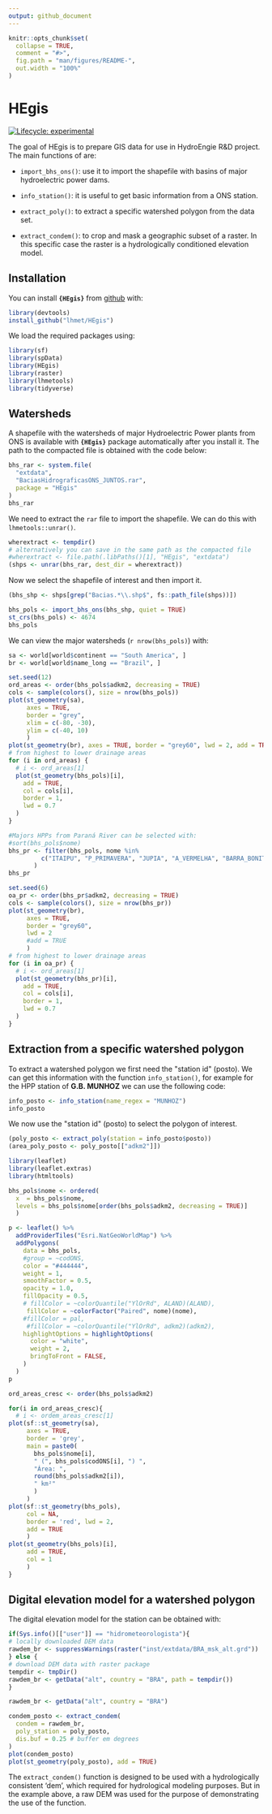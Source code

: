 ```yaml
---
output: github_document
---
```


<!-- README.md is generated from README.Rmd. Please edit that file -->

```r
knitr::opts_chunk$set(
  collapse = TRUE,
  comment = "#>",
  fig.path = "man/figures/README-",
  out.width = "100%"
)
```

# HEgis

<!-- badges: start -->
[![Lifecycle: experimental](https://img.shields.io/badge/lifecycle-experimental-orange.svg)](https://www.tidyverse.org/lifecycle/#experimental)
<!-- [![Codecov test coverage](https://codecov.io/gh/lhmet-ped/HEgis/branch/master/graph/badge.svg)](https://codecov.io/gh/lhmet-ped/HEgis?branch=master) -->
<!-- badges: end -->

The goal of HEgis is to prepare GIS data for use in HydroEngie R&D project. The
main functions of are:

- `import_bhs_ons()`: use it to import the shapefile with basins of major 
hydroelectric power dams.

- `info_station()`: it is useful to get basic information from a ONS station.

- `extract_poly()`: to extract a specific watershed polygon from the data set.

- `extract_condem()`: to crop and mask a geographic subset of a raster. In this specific case the raster is a hydrologically conditioned elevation model.


## Installation

You can install **`{HEgis}`** from [github](https://github.com/lhmet/HEgis) with:

``` r
library(devtools)
install_github("lhmet/HEgis")
```

<!-- BEFORE RUN (RE)INSTALL THE PACKAGE -->

We load the required packages using:

```r
library(sf)
library(spData)
library(HEgis)
library(raster)
library(lhmetools)
library(tidyverse)
```


## Watersheds

A shapefile with the watersheds of major Hydroelectric Power plants from ONS is 
available with **`{HEgis}`** package automatically after you install it. The path 
to the compacted file is obtained with the code below:

```r
bhs_rar <- system.file(
  "extdata",
  "BaciasHidrograficasONS_JUNTOS.rar",
  package = "HEgis"
)
bhs_rar
```

We need to extract the `rar` file to import the shapefile. We can do this with `lhmetools::unrar()`.

```r
wherextract <- tempdir() 
# alternatively you can save in the same path as the compacted file
#wherextract <- file.path(.libPaths()[1], "HEgis", "extdata")
(shps <- unrar(bhs_rar, dest_dir = wherextract))
```

Now we select the shapefile of interest and then import it.

```r
(bhs_shp <- shps[grep("Bacias.*\\.shp$", fs::path_file(shps))])
```


```r
bhs_pols <- import_bhs_ons(bhs_shp, quiet = TRUE)
st_crs(bhs_pols) <- 4674
bhs_pols
```

We can view the major watersheds (`r nrow(bhs_pols)`) with:

```r
sa <- world[world$continent == "South America", ]
br <- world[world$name_long == "Brazil", ]

set.seed(12)
ord_areas <- order(bhs_pols$adkm2, decreasing = TRUE)
cols <- sample(colors(), size = nrow(bhs_pols))
plot(st_geometry(sa), 
     axes = TRUE,
     border = "grey", 
     xlim = c(-80, -30),
     ylim = c(-40, 10)
     )
plot(st_geometry(br), axes = TRUE, border = "grey60", lwd = 2, add = TRUE)
# from highest to lower drainage areas
for (i in ord_areas) {
  # i <- ord_areas[1]
  plot(st_geometry(bhs_pols)[i],
    add = TRUE,
    col = cols[i],
    border = 1,
    lwd = 0.7
  )
}

```



```r
#Majors HPPs from Paraná River can be selected with:
#sort(bhs_pols$nome)
bhs_pr <- filter(bhs_pols, nome %in% 
         c("ITAIPU", "P_PRIMAVERA", "JUPIA", "A_VERMELHA", "BARRA_BONITA", "FURNAS")
       )
bhs_pr
```


```r
set.seed(6)
oa_pr <- order(bhs_pr$adkm2, decreasing = TRUE)
cols <- sample(colors(), size = nrow(bhs_pr))
plot(st_geometry(br), 
     axes = TRUE, 
     border = "grey60", 
     lwd = 2
     #add = TRUE
     )
# from highest to lower drainage areas
for (i in oa_pr) {
  # i <- ord_areas[1]
  plot(st_geometry(bhs_pr)[i],
    add = TRUE,
    col = cols[i],
    border = 1,
    lwd = 0.7
  )
}
```

## Extraction from a specific watershed polygon

To extract a watershed polygon we first need the \"station id\" (posto). We can get this information with the function `info_station()`, for example for the HPP station of **G.B. MUNHOZ** we can use the following code:

```r
info_posto <- info_station(name_regex = "MUNHOZ")
info_posto
```
We now use the \"station id\" (posto) to select the polygon of interest.

```r
(poly_posto <- extract_poly(station = info_posto$posto))
(area_poly_posto <- poly_posto[["adkm2"]])
```



```r
library(leaflet)
library(leaflet.extras)
library(htmltools)

bhs_pols$nome <- ordered(
  x  = bhs_pols$nome, 
  levels = bhs_pols$nome[order(bhs_pols$adkm2, decreasing = TRUE)]
  )

p <- leaflet() %>%
  addProviderTiles("Esri.NatGeoWorldMap") %>%
  addPolygons(
    data = bhs_pols,
    #group = ~codONS,
    color = "#444444",
    weight = 1,
    smoothFactor = 0.5,
    opacity = 1.0,
    fillOpacity = 0.5,
    # fillColor = ~colorQuantile("YlOrRd", ALAND)(ALAND),
     fillColor = ~colorFactor("Paired", nome)(nome),
    #fillColor = pal,
     #fillColor = ~colorQuantile("YlOrRd", adkm2)(adkm2),
    highlightOptions = highlightOptions(
      color = "white",
      weight = 2,
      bringToFront = FALSE, 
    )
  )
p
```







```r
ord_areas_cresc <- order(bhs_pols$adkm2)

for(i in ord_areas_cresc){
  # i <- ordem_areas_cresc[1]
plot(sf::st_geometry(sa),
     axes = TRUE,
     border = 'grey', 
     main = paste0(
       bhs_pols$nome[i], 
       " (", bhs_pols$codONS[i], ") ",
       "Área: ",
       round(bhs_pols$adkm2[i]), 
       " km²"
       )
     )
plot(sf::st_geometry(bhs_pols),
     col = NA, 
     border = 'red', lwd = 2,
     add = TRUE
     )
plot(st_geometry(bhs_pols)[i], 
     add = TRUE, 
     col = 1
     )  
}
```

## Digital elevation model for a watershed polygon

The digital elevation model for the station can be obtained with:


```r
if(Sys.info()[["user"]] == "hidrometeorologista"){
# locally downloaded DEM data 
rawdem_br <- suppressWarnings(raster("inst/extdata/BRA_msk_alt.grd"))
} else {
# download DEM data with raster package
tempdir <- tmpDir()
rawdem_br <- getData("alt", country = "BRA", path = tempdir())
}
```

```r
rawdem_br <- getData("alt", country = "BRA")
```

```r
condem_posto <- extract_condem(
  condem = rawdem_br,
  poly_station = poly_posto,
  dis.buf = 0.25 # buffer em degrees
)
plot(condem_posto)
plot(st_geometry(poly_posto), add = TRUE)
```

The `extract_condem()` function is designed to be used with a hydrologically consistent 'dem', which required for hydrological modeling purposes. But in the example above, a raw DEM was used for the purpose of demonstrating the use of the function. 


